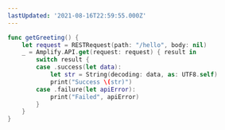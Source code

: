 ```yaml
---
lastUpdated: '2021-08-16T22:59:55.000Z'
---
```

```swift
func getGreeting() {
    let request = RESTRequest(path: "/hello", body: nil)
    _ = Amplify.API.get(request: request) { result in
        switch result {
        case .success(let data):
            let str = String(decoding: data, as: UTF8.self)
            print("Success \(str)")
        case .failure(let apiError):
            print("Failed", apiError)
        }
    }
}
```
